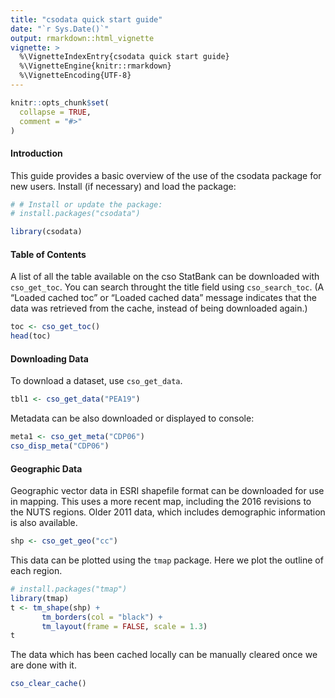---
title: "csodata quick start guide"
date: "`r Sys.Date()`"
output: rmarkdown::html_vignette
vignette: >
  %\VignetteIndexEntry{csodata quick start guide}
  %\VignetteEngine{knitr::rmarkdown}
  %\VignetteEncoding{UTF-8}
---

```{r, include = FALSE}
knitr::opts_chunk$set(
  collapse = TRUE,
  comment = "#>"
)
```

#### Introduction

This guide provides a basic overview of the use of the csodata package for new users. Install (if necessary) and load the package:

```{r setup}
# # Install or update the package:
# install.packages("csodata")

library(csodata)
```

#### Table of Contents

A list of all the table available on the cso StatBank can be downloaded with `cso_get_toc`. You can search throught the title field using `cso_search_toc`. (A "Loaded cached toc" or "Loaded cached data" message indicates that the data was retrieved from the cache, instead of being downloaded again.)
```{r}
toc <- cso_get_toc()
head(toc)
```

#### Downloading Data

To download a dataset, use `cso_get_data`.

```{r}
tbl1 <- cso_get_data("PEA19")
```

Metadata can be also downloaded or displayed to console:

```{r}
meta1 <- cso_get_meta("CDP06")
cso_disp_meta("CDP06")
```

#### Geographic Data

Geographic vector data in ESRI shapefile format can be downloaded for use in mapping. This uses a more recent map, including the 2016 revisions to the NUTS regions. Older 2011 data, which includes demographic information is also available.


```{r}
shp <- cso_get_geo("cc")
```

This data can be plotted using the `tmap` package. Here we plot the outline of each region.

```{r, fig.width = 5, fig.height=6, eval= !is.null(shp)}
# install.packages("tmap")
library(tmap)
t <- tm_shape(shp) +
       tm_borders(col = "black") +
       tm_layout(frame = FALSE, scale = 1.3)
t

```

The data which has been cached locally can be manually cleared once we are done with it.

```{r}
cso_clear_cache()
```
